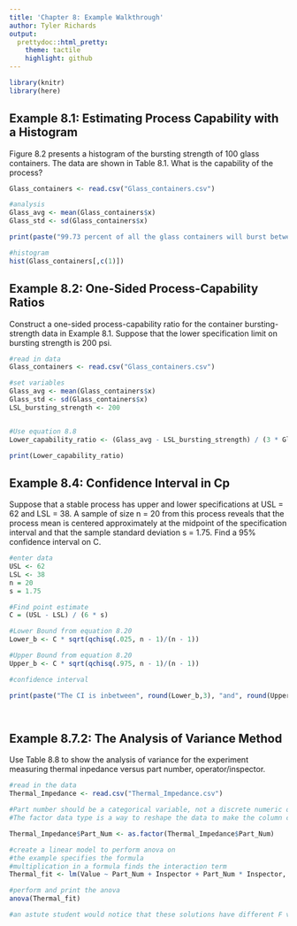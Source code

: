 ```yaml
---
title: 'Chapter 8: Example Walkthrough'
author: Tyler Richards
output:
  prettydoc::html_pretty:
    theme: tactile
    highlight: github
---
```



```r
library(knitr)
library(here)
```

## Example 8.1: Estimating Process Capability with a Histogram

Figure 8.2 presents a histogram of the bursting strength of 100 glass containers. The data are shown in Table 8.1. What is the capability of the process?
  
  
```r
Glass_containers <- read.csv("Glass_containers.csv")

#analysis
Glass_avg <- mean(Glass_containers$x)
Glass_std <- sd(Glass_containers$x)

print(paste("99.73 percent of all the glass containers will burst between ", Glass_avg - 3*Glass_std, " and ", Glass_avg + 3*Glass_std, "."))

#histogram
hist(Glass_containers[,c(1)])
```
  
  
  
## Example 8.2: One-Sided Process-Capability Ratios

Construct a one-sided process-capability ratio for the container bursting-strength data in Example 8.1. Suppose that the lower specification limit on bursting strength is 200 psi.  

  
  
  
```r
#read in data
Glass_containers <- read.csv("Glass_containers.csv")

#set variables
Glass_avg <- mean(Glass_containers$x)
Glass_std <- sd(Glass_containers$x)
LSL_bursting_strength <- 200


#Use equation 8.8 
Lower_capability_ratio <- (Glass_avg - LSL_bursting_strength) / (3 * Glass_std)

print(Lower_capability_ratio)
```


## Example 8.4: Confidence Interval in Cp

Suppose that a stable process has upper and lower specifications at USL = 62 and LSL = 38. A sample of size n = 20 from this process reveals that the process mean is centered approximately at the midpoint of the specification interval and that the
sample standard deviation s = 1.75. Find a 95% confidence
interval on C.  
  
  
  

```r
#enter data
USL <- 62
LSL <- 38
n = 20
s = 1.75

#Find point estimate
C = (USL - LSL) / (6 * s)

#Lower Bound from equation 8.20
Lower_b <- C * sqrt(qchisq(.025, n - 1)/(n - 1))

#Upper Bound from equation 8.20
Upper_b <- C * sqrt(qchisq(.975, n - 1)/(n - 1))

#confidence interval

print(paste("The CI is inbetween", round(Lower_b,3), "and", round(Upper_b,3)))




```

  
  
## Example 8.7.2: The Analysis of Variance Method
  
  
Use Table 8.8 to show the analysis of variance for the experiment measuring thermal inpedance versus part number, operator/inspector.  


```r
#read in the data
Thermal_Impedance <- read.csv("Thermal_Impedance.csv")

#Part number should be a categorical variable, not a discrete numeric one
#The factor data type is a way to reshape the data to make the column categorical

Thermal_Impedance$Part_Num <- as.factor(Thermal_Impedance$Part_Num)

#create a linear model to perform anova on
#the example specifies the formula
#multiplication in a formula finds the interaction term
Thermal_fit <- lm(Value ~ Part_Num + Inspector + Part_Num * Inspector, data = Thermal_Impedance)

#perform and print the anova
anova(Thermal_fit)

#an astute student would notice that these solutions have different F values than the book. This is because the book is wrong. 
```



